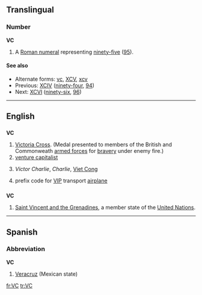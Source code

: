 ==Translingual==

===Number===
'''VC'''

# {{informal}} A [[Roman numeral]] representing [[ninety-five]] ([[95]]).

====See also====
* Alternate forms: [[vc]], [[XCV]], [[xcv]]
* Previous: [[XCIV]] ([[ninety-four]], [[94]])
* Next: [[XCVI]] ([[ninety-six]], [[96]])

----

==English==

==={{initialism}}===
'''VC'''

# [[Victoria Cross]]. (Medal presented to members of the British and Commonweath [[armed forces]] for [[bravery]] under enemy fire.)
# [[venture capitalist]]
# {{US|army}}{{archaic}} ''Victor Charlie'', ''Charlie'', [[Viet Cong]]
# {{US|air force}}{{aviation}} prefix code for [[VIP]] transport [[airplane]]

==={{abbreviation}}===
'''VC'''

# [[Saint Vincent and the Grenadines]], a member state of the [[United Nations]].

----

==Spanish==

===Abbreviation===
'''VC'''

# [[Veracruz]] (Mexican state)

[[fr:VC]]
[[tr:VC]]